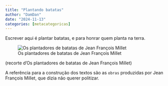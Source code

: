 ```yaml
---
title: "Plantando batatas"
author: "DamDan"
date: "2024-11-13"
categories: [metacategoricas]
---
```


Escrever aqui é plantar batatas, e para honrar quem planta na terra.

![Os plantadores de batatas de Jean François Millet](thumbnail.jpg)

(recorte d'Os plantadores de batatas de Jean François Millet)

A referência para a construção dos textos são as `obras` produzidas por Jean François Millet, que dizia não querer politizar.
